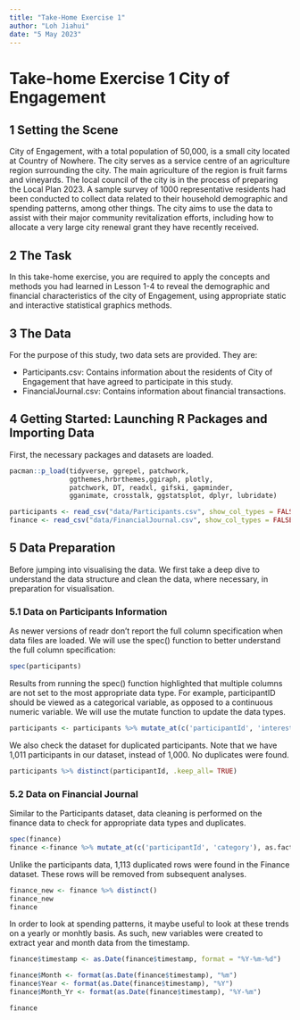 ```yaml
---
title: "Take-Home Exercise 1"
author: "Loh Jiahui"
date: "5 May 2023"
---
```


# Take-home Exercise 1 City of Engagement

## 1 Setting the Scene

City of Engagement, with a total population of 50,000, is a small city located at Country of Nowhere. The city serves as a service centre of an agriculture region surrounding the city. The main agriculture of the region is fruit farms and vineyards. The local council of the city is in the process of preparing the Local Plan 2023. A sample survey of 1000 representative residents had been conducted to collect data related to their household demographic and spending patterns, among other things. The city aims to use the data to assist with their major community revitalization efforts, including how to allocate a very large city renewal grant they have recently received.

## 2 The Task

In this take-home exercise, you are required to apply the concepts and methods you had learned in Lesson 1-4 to reveal the demographic and financial characteristics of the city of Engagement, using appropriate static and interactive statistical graphics methods.

## 3 The Data

For the purpose of this study, two data sets are provided. They are:

-   Participants.csv: Contains information about the residents of City of Engagement that have agreed to participate in this study.
-   FinancialJournal.csv: Contains information about financial transactions.

## 4 Getting Started: Launching R Packages and Importing Data

First, the necessary packages and datasets are loaded.

```r
pacman::p_load(tidyverse, ggrepel, patchwork, 
               ggthemes,hrbrthemes,ggiraph, plotly, 
               patchwork, DT, readxl, gifski, gapminder,
               gganimate, crosstalk, ggstatsplot, dplyr, lubridate)
```

```r
participants <- read_csv("data/Participants.csv", show_col_types = FALSE)
finance <- read_csv("data/FinancialJournal.csv", show_col_types = FALSE)
```

## 5 Data Preparation

Before jumping into visualising the data. We first take a deep dive to understand the data structure and clean the data, where necessary, in preparation for visualisation.

### 5.1 Data on Participants Information

As newer versions of readr don't report the full column specification when data files are loaded. We will use the spec() function to better understand the full column specification:

```r
spec(participants)
```

Results from running the spec() function highlighted that multiple columns are not set to the most appropriate data type. For example, participantID should be viewed as a categorical variable, as opposed to a continuous numeric variable. We will use the mutate function to update the data types.

```r
participants <- participants %>% mutate_at(c('participantId', 'interestGroup', 'educationLevel'), as.factor)
```

We also check the dataset for duplicated participants. Note that we have 1,011 participants in our dataset, instead of 1,000. No duplicates were found.

```r
participants %>% distinct(participantId, .keep_all= TRUE)
```

### 5.2 Data on Financial Journal

Similar to the Participants dataset, data cleaning is performed on the finance data to check for appropriate data types and duplicates. 

```r
spec(finance)
finance <-finance %>% mutate_at(c('participantId', 'category'), as.factor)
```

Unlike the participants data, 1,113 duplicated rows were found in the Finance dataset. These rows will be removed from subsequent analyses. 

```r
finance_new <- finance %>% distinct()
finance_new
finance
```

In order to look at spending patterns, it maybe useful to look at these trends on a yearly or monhtly basis. As such, new variables were created to extract year and month data from the timestamp. 

```r
finance$timestamp <- as.Date(finance$timestamp, format = "%Y-%m-%d")

finance$Month <- format(as.Date(finance$timestamp), "%m")
finance$Year <- format(as.Date(finance$timestamp), "%Y")
finance$Month_Yr <- format(as.Date(finance$timestamp), "%Y-%m")

finance
```


